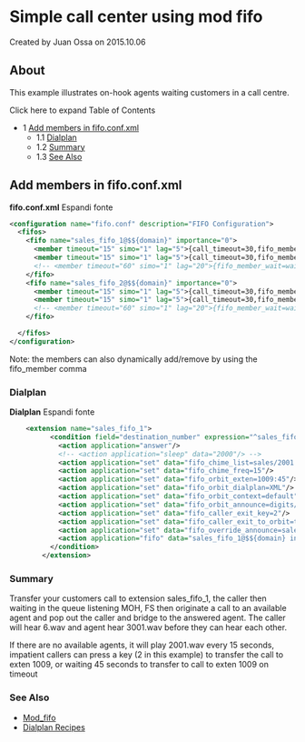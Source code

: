 
# Simple call center using mod fifo 

 Created by  Juan Ossa on 2015.10.06

## About

This example illustrates on-hook agents waiting customers in a call centre.

Click here to expand Table of Contents

* 1 [Add members in fifo.conf.xml](#-add-members-in-fifoconfxml-)  
   * 1.1 [Dialplan](#-freeswitch--simple-call-center-using-mod-fifo-)  
   * 1.2 [Summary](#-freeswitch--simple-call-center-using-mod-fifo-)  
   * 1.3 [See Also](#-freeswitch--simple-call-center-using-mod-fifo-)

##  Add members in fifo.conf.xml 

**fifo.conf.xml** Espandi fonte 

```xml
<configuration name="fifo.conf" description="FIFO Configuration">
  <fifos>
    <fifo name="sales_fifo_1@$${domain}" importance="0">
      <member timeout="15" simo="1" lag="5">{call_timeout=30,fifo_member_wait=nowait}user/1009@$${domain}</member>
      <member timeout="15" simo="1" lag="5">{call_timeout=30,fifo_member_wait=nowait}user/1008@$${domain}</member>
      <!-- <member timeout="60" simo="1" lag="20">{fifo_member_wait=wait}user/1001@$${domain}</member> -->
    </fifo>
    <fifo name="sales_fifo_2@$${domain}" importance="0">
      <member timeout="15" simo="1" lag="5">{call_timeout=30,fifo_member_wait=nowait}user/1009@$${domain}</member>
      <member timeout="15" simo="1" lag="5">{call_timeout=30,fifo_member_wait=nowait}user/1008@$${domain}</member>
      <!-- <member timeout="60" simo="1" lag="20">{fifo_member_wait=wait}user/1001@$${domain}</member> -->
    </fifo>

  </fifos>
</configuration> 
```

Note: the members can also dynamically add/remove by using the fifo\_member comma

### Dialplan 

**Dialplan** Espandi fonte 

```xml
    <extension name="sales_fifo_1">
	      <condition field="destination_number" expression="^sales_fifo_1$">
	        <action application="answer"/>
	        <!-- <action application="sleep" data="2000"/> -->
			<action application="set" data="fifo_chime_list=sales/2001.wav"/>
			<action application="set" data="fifo_chime_freq=15"/>
			<action application="set" data="fifo_orbit_exten=1009:45"/>
			<action application="set" data="fifo_orbit_dialplan=XML"/>
			<action application="set" data="fifo_orbit_context=default"/>
			<action application="set" data="fifo_orbit_announce=digits/6.wav"/>
			<action application="set" data="fifo_caller_exit_key=2"/>
			<action application="set" data="fifo_caller_exit_to_orbit=true"/>
			<action application="set" data="fifo_override_announce=sales/3001.wav"/>			
	        <action application="fifo" data="sales_fifo_1@$${domain} in undef $${base_dir}/sounds/music/8000/hood_loop_music.wav"/>
	      </condition>
	    </extension>
```

### Summary 

Transfer your customers call to extension sales\_fifo\_1, the caller then waiting in the queue listening MOH, FS then originate a call to an available agent and pop out the caller and bridge to the answered agent. The caller will hear 6.wav and agent hear 3001.wav before they can hear each other.

If there are no available agents, it will play 2001.wav every 15 seconds, impatient callers can press a key (2 in this example) to transfer the call to exten 1009, or waiting 45 seconds to transfer to call to exten 1009 on timeout

### See Also 

* [Mod\_fifo](../mod_fifo_3966031.mdx#-add)
* [Dialplan Recipes](../../Dialplan/Dialplan-Recipes_9634252.mdx#about)


